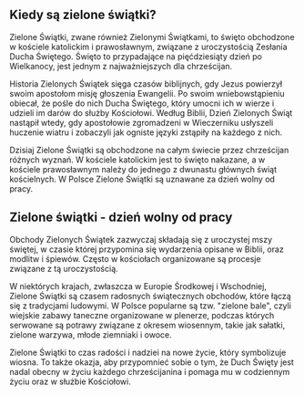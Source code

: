 ## Kiedy są zielone świątki?

Zielone Świątki, zwane również Zielonymi Świątkami, to święto obchodzone w kościele katolickim i prawosławnym, związane z uroczystością Zesłania Ducha Świętego. Święto to przypadające na pięćdziesiąty dzień po Wielkanocy, jest jednym z najważniejszych dla chrześcijan.

Historia Zielonych Świątek sięga czasów biblijnych, gdy Jezus powierzył swoim apostołom misję głoszenia Ewangelii. Po swoim wniebowstąpieniu obiecał, że pośle do nich Ducha Świętego, który umocni ich w wierze i udzieli im darów do służby Kościołowi. Według Biblii, Dzień Zielonych Świąt nastąpił wtedy, gdy apostołowie zgromadzeni w Wieczerniku usłyszeli huczenie wiatru i zobaczyli jak ogniste języki zstąpiły na każdego z nich.

Dzisiaj Zielone Świątki są obchodzone na całym świecie przez chrześcijan różnych wyznań. W kościele katolickim jest to święto nakazane, a w kościele prawosławnym należy do jednego z dwunastu głównych świąt kościelnych. W Polsce Zielone Świątki są uznawane za dzień wolny od pracy.

## Zielone świątki - dzień wolny od pracy

Obchody Zielonych Świątek zazwyczaj składają się z uroczystej mszy świętej, w czasie której przypomina się wydarzenia opisane w Biblii, oraz modlitw i śpiewów. Często w kościołach organizowane są procesje związane z tą uroczystością.

W niektórych krajach, zwłaszcza w Europie Środkowej i Wschodniej, Zielone Świątki są czasem radosnych świątecznych obchodów, które łączą się z tradycjami ludowymi. W Polsce popularne są tzw. "zielone bale", czyli wiejskie zabawy taneczne organizowane w plenerze, podczas których serwowane są potrawy związane z okresem wiosennym, takie jak sałatki, zielone warzywa, młode ziemniaki i owoce.

Zielone Świątki to czas radości i nadziei na nowe życie, który symbolizuje wiosna. To także okazja, aby przypomnieć sobie o tym, że Duch Święty jest nadal obecny w życiu każdego chrześcijanina i pomaga mu w codziennym życiu oraz w służbie Kościołowi.
